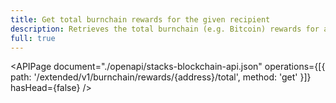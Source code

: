 ```yaml
---
title: Get total burnchain rewards for the given recipient
description: Retrieves the total burnchain (e.g. Bitcoin) rewards for a given recipient address.
full: true
---
```


<APIPage
  document="./openapi/stacks-blockchain-api.json"
  operations={[{ path: '/extended/v1/burnchain/rewards/{address}/total', method: 'get' }]}
  hasHead={false}
/>
